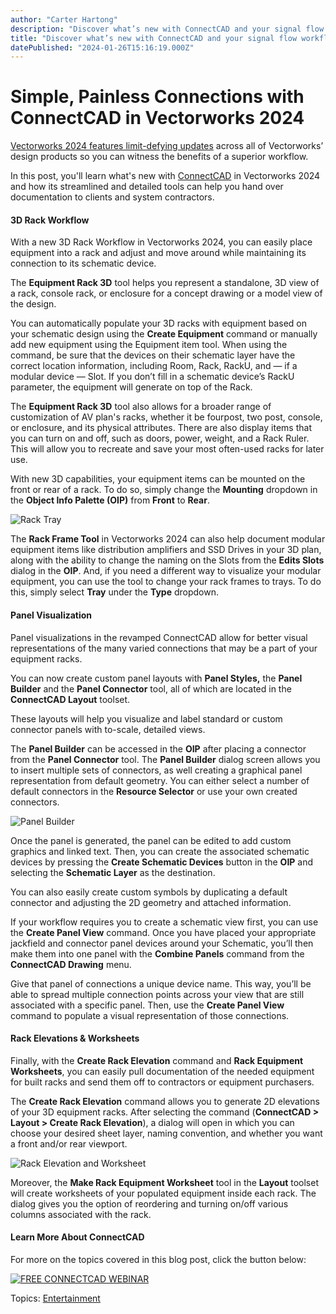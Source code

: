 ```yaml
---
author: "Carter Hartong"
description: "Discover what’s new with ConnectCAD and your signal flow workflows in Vectorworks 2024. "
title: "Discover what’s new with ConnectCAD and your signal flow workflows in Vectorworks 2024. " 
datePublished: "2024-01-26T15:16:19.000Z"
---
```

# Simple, Painless Connections with ConnectCAD in Vectorworks 2024

[Vectorworks 2024 features limit-defying updates](https://www.vectorworks.net/en-US/2024) across all of Vectorworks’ design products so you can witness the benefits of a superior workflow. 

In this post, you'll learn what's new with [ConnectCAD](https://www.vectorworks.net/en-US/connectcad) in Vectorworks 2024 and how its streamlined and detailed tools can help you hand over documentation to clients and system contractors. 

#### 3D Rack Workflow 

With a new 3D Rack Workflow in Vectorworks 2024, you can easily place equipment into a rack and adjust and move around while maintaining its connection to its schematic device. 

The **Equipment Rack 3D** tool helps you represent a standalone, 3D view of a rack, console rack, or enclosure for a concept drawing or a model view of the design. 

You can automatically populate your 3D racks with equipment based on your schematic design using the **Create Equipment** command or manually add new equipment using the Equipment item tool. When using the command, be sure that the devices on their schematic layer have the correct location information, including Room, Rack, RackU, and — if a modular device — Slot. If you don’t fill in a schematic device’s RackU parameter, the equipment will generate on top of the Rack.

The **Equipment Rack 3D** tool also allows for a broader range of customization of AV plan's racks, whether it be fourpost, two post, console, or enclosure, and its physical attributes. There are also display items that you can turn on and off, such as doors, power, weight, and a Rack Ruler. This will allow you to recreate and save your most often-used racks for later use. 

With new 3D capabilities, your equipment items can be mounted on the front or rear of a rack. To do so, simply change the **Mounting** dropdown in the **Object Info Palette (OIP)** from **Front** to **Rear**.

![Rack Tray](https://blog.vectorworks.net/hs-fs/hubfs/Blog%20Images/240122_ENT%20ConnectCAD%202023/Rack%20Tray.png?width=1440&height=1090&name=Rack%20Tray.png)

The **Rack Frame Tool** in Vectorworks 2024 can also help document modular equipment items like distribution amplifiers and SSD Drives in your 3D plan, along with the ability to change the naming on the Slots from the **Edits Slots** dialog in the **OIP**. And, if you need a different way to visualize your modular equipment, you can use the tool to change your rack frames to trays. To do this, simply select **Tray** under the **Type** dropdown. 

#### Panel Visualization 

Panel visualizations in the revamped ConnectCAD allow for better visual representations of the many varied connections that may be a part of your equipment racks. 

You can now create custom panel layouts with **Panel Styles,** the **Panel Builder** and the **Panel Connector** tool, all of which are located in the **ConnectCAD Layout** toolset. 

These layouts will help you visualize and label standard or custom connector panels with to-scale, detailed views. 

The **Panel Builder** can be accessed in the **OIP** after placing a connector from the **Panel Connector** tool. The **Panel Builder** dialog screen allows you to insert multiple sets of connectors, as well creating a graphical panel representation from default geometry. You can either select a number of default connectors in the **Resource Selector** or use your own created connectors.

![Panel Builder](https://blog.vectorworks.net/hs-fs/hubfs/Blog%20Images/240122_ENT%20ConnectCAD%202023/Panel%20Builder.png?width=1440&height=810&name=Panel%20Builder.png)

Once the panel is generated, the panel can be edited to add custom graphics and linked text. Then, you can create the associated schematic devices by pressing the **Create Schematic Devices** button in the **OIP** and selecting the **Schematic Layer** as the destination.

You can also easily create custom symbols by duplicating a default connector and adjusting the 2D geometry and attached information. 

If your workflow requires you to create a schematic view first, you can use the **Create Panel View** command. Once you have placed your appropriate jackfield and connector panel devices around your Schematic, you’ll then make them into one panel with the **Combine Panels** command from the **ConnectCAD Drawing** menu. 

Give that panel of connections a unique device name. This way, you’ll be able to spread multiple connection points across your view that are still associated with a specific panel. Then, use the **Create Panel View** command to populate a visual representation of those connections.

#### Rack Elevations & Worksheets 

Finally, with the **Create Rack Elevation** command and **Rack Equipment Worksheets**, you can easily pull documentation of the needed equipment for built racks and send them off to contractors or equipment purchasers. 

The **Create Rack Elevation** command allows you to generate 2D elevations of your 3D equipment racks. After selecting the command (**ConnectCAD \> Layout > Create Rack Elevation**), a dialog will open in which you can choose your desired sheet layer, naming convention, and whether you want a front and/or rear viewport. 

![Rack Elevation and Worksheet](https://blog.vectorworks.net/hs-fs/hubfs/Blog%20Images/240122_ENT%20ConnectCAD%202023/Rack%20Elevation%20and%20Worksheet.png?width=1440&height=810&name=Rack%20Elevation%20and%20Worksheet.png)

Moreover, the **Make Rack Equipment Worksheet** tool in the **Layout** toolset will create worksheets of your populated equipment inside each rack. The dialog gives you the option of reordering and turning on/off various columns associated with the rack. 

#### Learn More About ConnectCAD

For more on the topics covered in this blog post, click the button below:

[![FREE CONNECTCAD WEBINAR](https://no-cache.hubspot.com/cta/default/3018241/1fd54a3b-2944-4032-8020-9f26c4a34132.png)](https://cta-redirect.hubspot.com/cta/redirect/3018241/1fd54a3b-2944-4032-8020-9f26c4a34132) 

 Topics: [Entertainment](https://blog.vectorworks.net/topic/entertainment) 

 